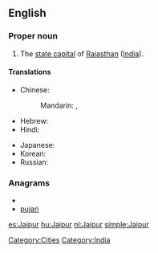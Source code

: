 ==English==
{{wikipedia}}

===Proper noun===
{{en-proper noun}}

# The [[state capital]] of [[Rajasthan]] ([[India]]).

====Translations====
{{trans-top|capital of Rajasthan, India}}
* Chinese:
*: Mandarin: {{t|cmn|齋浦爾|sc=Hani}},  {{t|cmn|斋浦尔|tr=Zhāipǔ'ěr|sc=Hani}}
* Hebrew: {{t|he|ג'איפור}}
* Hindi: {{t|hi|जयपुर|tr=jaypur|xs=Hindi}}
{{trans-mid}}
* Japanese: {{t|ja|ジャイプル|tr=Jaipuru}}
* Korean: {{t|ko|자이푸르|tr=Jaipureu}}
* Russian: {{t|ru|Джайпур|m|tr=Džajpúr}}
{{trans-bottom}}

===Anagrams===
* {{alphagram|aijpru}}
* [[pujari#English|pujari]]

[[Category:Cities]]
[[Category:India]]

[[es:Jaipur]]
[[hu:Jaipur]]
[[nl:Jaipur]]
[[simple:Jaipur]]